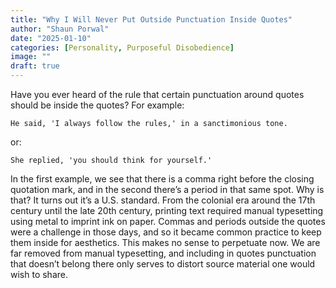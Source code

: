 ```yaml
---
title: "Why I Will Never Put Outside Punctuation Inside Quotes"
author: "Shaun Porwal"
date: "2025-01-10"
categories: [Personality, Purposeful Disobedience]
image: ""
draft: true
---
```


Have you ever heard of the rule that certain punctuation around quotes should be inside the quotes? For example:

`He said, 'I always follow the rules,' in a sanctimonious tone.`

or:

`She replied, 'you should think for yourself.'`

In the first example, we see that there is a comma right before the closing quotation mark, and in the second there's a period in that same spot. Why is that? It turns out it's a U.S. standard. From the colonial era around the 17th century until the late 20th century, printing text required manual typesetting using metal to imprint ink on paper. Commas and periods outside the quotes were a challenge in those days, and so it became common practice to keep them inside for aesthetics. This makes no sense to perpetuate now. We are far removed from manual typesetting, and including in quotes punctuation that doesn't belong there only serves to distort source material one would wish to share.